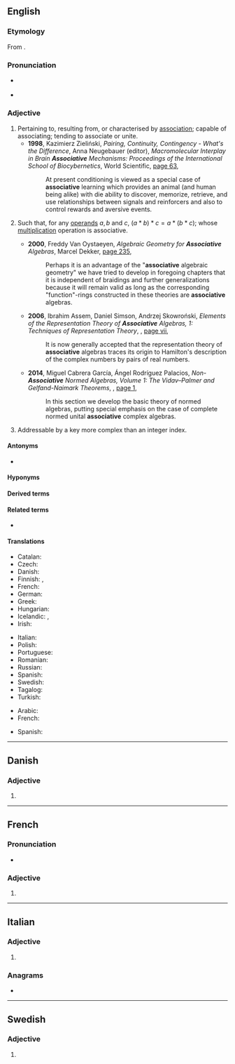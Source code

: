 ==English==

===Etymology===
{{PIE root|en|sekʷ|id=follow}}
From {{suffix|en|associate|ive}}.

===Pronunciation===
* {{a|US}} {{IPA|/əˈsoʊ.ʃi.ə.tɪv/|/əˈsoʊ.si.ə.tɪv/|lang=en}}
* {{audio|En-us-associative.ogg|Audio (US)|lang=en}}

===Adjective===
{{en-adj}}

# Pertaining to, resulting from, or characterised by [[association]]; capable of associating; tending to associate or unite.
#* '''1998''', Kazimierz Zieliński, ''Pairing, Continuity, Contingency - What's the Difference'', Anna Neugebauer (editor), ''Macromolecular Interplay in Brain '''Associative''' Mechanisms: Proceedings of the International School of Biocybernetics'', World Scientific, [https://books.google.com.au/books?id=vQGJkpdPuKwC&pg=PA63&dq=%22associative%22&hl=en&sa=X&ved=0ahUKEwjG_OvZnJvbAhUExWMKHe6LDIgQ6AEIpgIwLQ#v=onepage&q=%22associative%22&f=false page 63],
#*: At present conditioning is viewed as a special case of '''associative''' learning which provides an animal (and human being alike) with die ability to discover, memorize, retrieve, and use relationships between signals and reinforcers and also to control rewards and aversive events.
# {{lb|en|algebra|of a [[binary operator]] <math>*</math>}} Such that, for any [[operand]]s <math>a, b</math> and <math>c</math>, <math>(a * b) * c = a * (b * c)</math>; {{lb|en|of a [[ring]], etc.}} whose [[multiplication]] operation is associative.
#* '''2000''', Freddy Van Oystaeyen, ''Algebraic Geometry for '''Associative''' Algebras'', Marcel Dekker, [https://books.google.com.au/books?id=0XBJwWI8nSkC&pg=PA235&dq=%22associative%22&hl=en&sa=X&ved=0ahUKEwjG_OvZnJvbAhUExWMKHe6LDIgQ6AEI8AEwJA#v=onepage&q=%22associative%22&f=false page 235],
#*: Perhaps it is an advantage of the "'''associative''' algebraic geometry" we have tried to develop in foregoing chapters that it is independent of braidings and further generalizations because it will remain valid as long as the corresponding "function"-rings constructed in these theories are '''associative''' algebras.
#* '''2006''', Ibrahim Assem, Daniel Simson, Andrzej Skowroński, ''Elements of the Representation Theory of '''Associative''' Algebras, 1: Techniques of Representation Theory'', {{w|Cambridge University Press}}, [https://books.google.com.au/books?id=ayNHpi3tYhQC&pg=PR7&dq=%22associative%22&hl=en&sa=X&ved=0ahUKEwjG_OvZnJvbAhUExWMKHe6LDIgQ6AEIuQIwMA#v=onepage&q=%22associative%22&f=false page vii],
#*: It is now generally accepted that the representation theory of '''associative''' algebras traces its origin to Hamilton's description of the complex numbers by pairs of real numbers.
#* '''2014''', Miguel Cabrera García, Ángel Rodríguez Palacios, ''Non-'''Associative''' Normed Algebras, Volume 1: The Vidav–Palmer and Gelfand-Naimark Theorems'', {{w|Cambridge University Press}}, [https://books.google.com.au/books?id=NacdBAAAQBAJ&pg=PA1&dq=%22associative%22&hl=en&sa=X&ved=0ahUKEwjG_OvZnJvbAhUExWMKHe6LDIgQ6AEIwwEwHA#v=onepage&q=%22associative%22&f=false page 1],
#*: In this section we develop the basic theory of normed algebras, putting special emphasis on the case of complete normed unital '''associative''' complex algebras.
# {{lb|en|computing}} Addressable by a key more complex than an integer index.
#: {{ux|en|Awk's '''associative''' arrays may be indexed by strings.}}
#: {{ux|en|'''Associative''' memories were once given considerable attention.}}

====Antonyms====
* {{l|en|antiassociative}}

====Hyponyms====
{{hyp2
|left-associative
|right-associative
|lang=en}}

====Derived terms====
{{der2
|associativity
|preassociative
|lang=en}}

====Related terms====
* {{l|en|associative array}}

====Translations====
{{trans-top|algebraic property of an operator}}
* Catalan: {{t|ca|associatiu}}
* Czech: {{t|cs|asociativní}}
* Danish: {{t|da|associativ}}
* Finnish: {{t|fi|assosiatiivinen}}, {{t+|fi|liitännäinen}}
* French: {{t+|fr|associatif}}
* German: {{t+|de|assoziativ}}
* Greek: {{t+|el|προσεταιριστικός}}
* Hungarian: {{t+|hu|asszociatív}}
* Icelandic: {{t|is|tenginn|m}}, {{t|is|tengi-}}
* Irish: {{t|ga|comhthiomsaitheach}}
{{trans-mid}}
* Italian: {{t+|it|associativo}}
* Polish: {{t+|pl|łączny}}
* Portuguese: {{t|pt|associativo}}
* Romanian: {{t+|ro|asociativ}}
* Russian: {{t+|ru|ассоциати́вный}}
* Spanish: {{t|es|asociativo}}
* Swedish: {{t+|sv|associativ}}
* Tagalog: {{t|tl|ugnayin}}
* Turkish: {{t|tr|birleşmeli}}
{{trans-bottom}}

{{checktrans-top}}
* Arabic: {{t+check|ar|تَجْمِيعِيَّة}}
* French: {{t+check|fr|associatif}}
{{trans-mid}}
* Spanish: {{t-check|es|asociativo}}
{{trans-bottom}}

----

==Danish==

===Adjective===
{{head|da|adjective form}}

# {{neuter singular of|associativ|lang=da}}

----

==French==

===Pronunciation===
* {{IPA|/a.sɔ.sja.tiv/|lang=fr}}

===Adjective===
{{head|fr|adjective form}}

# {{inflection of|associatif||f|s|lang=fr}}

----

==Italian==

===Adjective===
{{head|it|adjective form|g=f-p}}

# {{it-adj form of|associativo|f|pl}}

===Anagrams===
* {{anagrams|it|associatevi}}

----

==Swedish==

===Adjective===
{{head|sv|adjective form}}

# {{sv-adj-form-abs-def-m|associativ}}